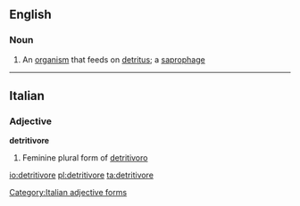 ==English==

===Noun===
{{wikipedia}}
{{en-noun}}
# {{context|biology}} An [[organism]] that feeds on [[detritus]]; a [[saprophage]]


----

==Italian==

===Adjective===
'''detritivore''' {{f}}

# Feminine plural form of [[detritivoro]]
[[Category:Italian adjective forms]]

[[io:detritivore]]
[[pl:detritivore]]
[[ta:detritivore]]